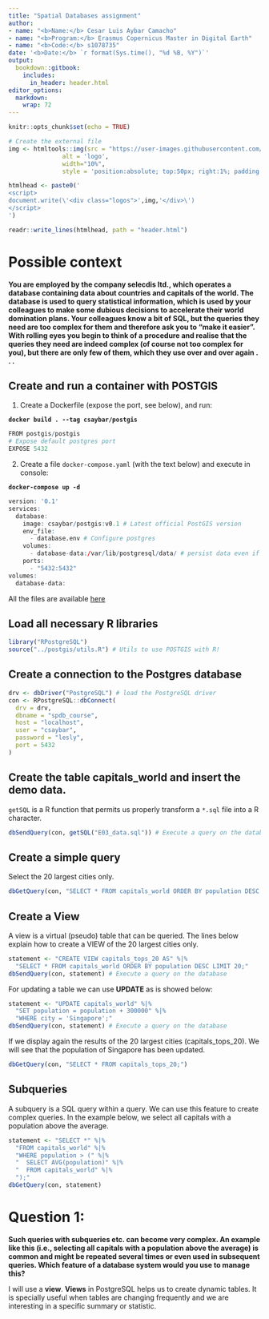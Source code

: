 ```yaml
---
title: "Spatial Databases assignment"
author:
- name: "<b>Name:</b> Cesar Luis Aybar Camacho"
- name: "<b>Program:</b> Erasmus Copernicus Master in Digital Earth"
- name: "<b>Code:</b> s1078735"
date: '<b>Date:</b> `r format(Sys.time(), "%d %B, %Y")`'
output:
  bookdown::gitbook:
    includes:
      in_header: header.html
editor_options: 
  markdown: 
    wrap: 72
---
```


```r
knitr::opts_chunk$set(echo = TRUE)
```

```r
# Create the external file
img <- htmltools::img(src = "https://user-images.githubusercontent.com/16768318/96349562-be6c7700-10b0-11eb-973d-ce55906dcf7e.jpeg", 
               alt = 'logo', 
               width="10%",
               style = 'position:absolute; top:50px; right:1%; padding:10px;z-index:200;')

htmlhead <- paste0('
<script>
document.write(\'<div class="logos">',img,'</div>\')
</script>
')

readr::write_lines(htmlhead, path = "header.html")
```

# Possible context

**You are employed by the company selecdis ltd., which operates a database containing data about countries and capitals of the world. The database is used to query statistical information, which is used by your colleagues to make some dubious decisions to accelerate their world domination plans. Your colleagues know a bit of SQL, but the queries they need are too complex for them and therefore ask you to "make it easier". With rolling eyes you begin to think of a procedure and realise that the queries they need are indeed complex (of course not too complex for you), but there are only few of them, which they use over and over again . . .**

## Create and run a container with POSTGIS

1. Create a Dockerfile (expose the port, see below), and run: 

**`docker build . --tag csaybar/postgis`**

```r
FROM postgis/postgis
# Expose default postgres port
EXPOSE 5432
```

2. Create a file `docker-compose.yaml` (with the text below) and execute in console: 

**`docker-compose up -d`**

```r
version: '0.1'
services:
  database:
    image: csaybar/postgis:v0.1 # Latest official PostGIS version
    env_file:
      - database.env # Configure postgres
    volumes:
      - database-data:/var/lib/postgresql/data/ # persist data even if container shuts down
    ports:
      - "5432:5432"
volumes:
  database-data: 
```

All the files are available [here](https://github.com/csaybar/digitalearth/tree/master/assigments/spatial_dataset)

## Load all necessary R libraries

```r
library("RPostgreSQL")
source("../postgis/utils.R") # Utils to use POSTGIS with R!
```

## Create a connection to the Postgres database

```r
drv <- dbDriver("PostgreSQL") # load the PostgreSQL driver
con <- RPostgreSQL::dbConnect(
  drv = drv, 
  dbname = "spdb_course",
  host = "localhost", 
  user = "csaybar", 
  password = "lesly",
  port = 5432
)
```

## Create the table capitals_world and insert the demo data.
`getSQL` is a R function that permits us properly transform a `*.sql` file into a R character.

```r
dbSendQuery(con, getSQL("E03_data.sql")) # Execute a query on the database
```

## Create a simple query

Select the 20 largest cities only.

```r
dbGetQuery(con, "SELECT * FROM capitals_world ORDER BY population DESC LIMIT 20;")
```


## Create a View

A view is a virtual (pseudo) table that can be queried. The lines below explain how to create a VIEW of the 20 largest cities only.

```r
statement <- "CREATE VIEW capitals_tops_20 AS" %|%
  "SELECT * FROM capitals_world ORDER BY population DESC LIMIT 20;"
dbSendQuery(con, statement) # Execute a query on the database
```

For updating a table we can use **UPDATE** as is showed below:

```r
statement <- "UPDATE capitals_world" %|%
  "SET population = population + 300000" %|%
  "WHERE city = 'Singapore';"
dbSendQuery(con, statement) # Execute a query on the database
```

If we display again the results of the 20 largest cities (capitals_tops_20). We will see that the population of Singapore has been updated.

```r
dbGetQuery(con, "SELECT * FROM capitals_tops_20;")
```


## Subqueries

A subquery is a SQL query within a query. We can use this feature to create complex queries. In the example below, we select all capitals with a population above the average.

```r
statement <- "SELECT *" %|%
  "FROM capitals_world" %|%
  "WHERE population > (" %|%
  "  SELECT AVG(population)" %|%
  "  FROM capitals_world" %|%
  ");"
dbGetQuery(con, statement)
```

# Question 1:

**Such queries with subqueries etc. can become very complex. An example like this (i.e., selecting all capitals with a population above the average) is common and might be repeated several times or even used in subsequent queries. Which feature of a database system would you use to manage this?**

I will use a **view**. **Views** in PostgreSQL helps us to create dynamic tables. It is specially useful when tables are changing frequently and we are interesting in a specific summary or statistic.


